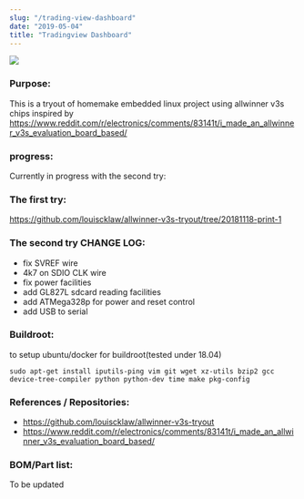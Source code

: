 ```yaml
---
slug: "/trading-view-dashboard"
date: "2019-05-04"
title: "Tradingview Dashboard"
---
```



![](/ccbdbbdd9eb76be469a343462f7729be.jpg)

### Purpose:
This is a tryout of homemake embedded linux project using allwinner v3s chips inspired by
https://www.reddit.com/r/electronics/comments/83141t/i_made_an_allwinner_v3s_evaluation_board_based/


### progress:
Currently in progress with the second try:

### The first try:
https://github.com/louiscklaw/allwinner-v3s-tryout/tree/20181118-print-1

### The second try CHANGE LOG:
- fix SVREF wire
- 4k7 on SDIO CLK wire
- fix power facilities
- add GL827L sdcard reading facilities
- add ATMega328p for power and reset control
- add USB to serial

### Buildroot:
to setup ubuntu/docker for buildroot(tested under 18.04)

`sudo apt-get install iputils-ping vim git wget xz-utils bzip2 gcc device-tree-compiler python python-dev time make pkg-config`

### References / Repositories:
- https://github.com/louiscklaw/allwinner-v3s-tryout
- https://www.reddit.com/r/electronics/comments/83141t/i_made_an_allwinner_v3s_evaluation_board_based/

### BOM/Part list:
To be updated
